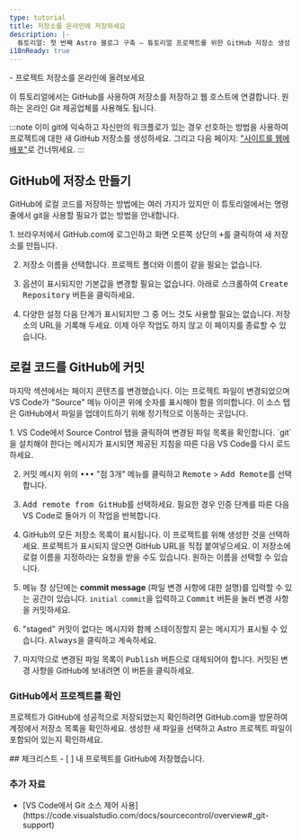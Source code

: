 ```yaml
---
type: tutorial
title: 저장소를 온라인에 저장하세요
description: |-
  튜토리얼: 첫 번째 Astro 블로그 구축 — 튜토리얼 프로젝트를 위한 GitHub 저장소 생성
i18nReady: true
---
```



<PreCheck>
  - 프로젝트 저장소를 온라인에 올려보세요
</PreCheck>

이 튜토리얼에서는 GitHub를 사용하여 저장소를 저장하고 웹 호스트에 연결합니다. 원하는 온라인 Git 제공업체를 사용해도 됩니다.

:::note
이미 git에 익숙하고 자신만의 워크플로가 있는 경우 선호하는 방법을 사용하여 프로젝트에 대한 새 GitHub 저장소를 생성하세요. 그리고 다음 페이지: ["사이트를 웹에 배포"](/ko/tutorial/1-setup/5/)로 건너뛰세요.
:::

## GitHub에 저장소 만들기

GitHub에 로컬 코드를 저장하는 방법에는 여러 가지가 있지만 이 튜토리얼에서는 명령줄에서 git을 사용할 필요가 없는 방법을 안내합니다.

<Steps>
1. 브라우저에서 GitHub.com에 로그인하고 화면 오른쪽 상단의 <kbd>+</kbd>를 클릭하여 새 저장소를 만듭니다.

2. 저장소 이름을 선택합니다. 프로젝트 폴더와 이름이 같을 필요는 없습니다.

3. 옵션이 표시되지만 기본값을 변경할 필요는 없습니다. 아래로 스크롤하여 <kbd>Create Repository</kbd> 버튼을 클릭하세요.

4. 다양한 설정 다음 단계가 표시되지만 그 중 어느 것도 사용할 필요는 없습니다. 저장소의 URL을 기록해 두세요. 이제 아무 작업도 하지 않고 이 페이지를 종료할 수 있습니다.
</Steps>

## 로컬 코드를 GitHub에 커밋

마지막 섹션에서는 페이지 콘텐츠를 변경했습니다. 이는 프로젝트 파일이 변경되었으며 VS Code가 "Source" 메뉴 아이콘 위에 숫자를 표시해야 함을 의미합니다. 이 소스 탭은 GitHub에서 파일을 업데이트하기 위해 정기적으로 이동하는 곳입니다.

<Steps>
1. VS Code에서 Source Control 탭을 클릭하여 변경된 파일 목록을 확인합니다. `git`을 설치해야 한다는 메시지가 표시되면 제공된 지침을 따른 다음 VS Code를 다시 로드하세요.

2. 커밋 메시지 위의 <kbd>•••</kbd> "점 3개" 메뉴를 클릭하고 <kbd>Remote</kbd> > <kbd>Add Remote</kbd>를 선택합니다.

3. <kbd>Add remote from GitHub</kbd>를 선택하세요. 필요한 경우 인증 단계를 따른 다음 VS Code로 돌아가 이 작업을 반복합니다.

4. GitHub의 모든 저장소 목록이 표시됩니다. 이 프로젝트를 위해 생성한 것을 선택하세요. 프로젝트가 표시되지 않으면 GitHub URL을 직접 붙여넣으세요. 이 저장소에 로컬 이름을 지정하라는 요청을 받을 수도 있습니다. 원하는 이름을 선택할 수 있습니다.

5. 메뉴 창 상단에는 **commit message** (파일 변경 사항에 대한 설명)를 입력할 수 있는 공간이 있습니다. `initial commit`을 입력하고 <kbd>Commit</kbd> 버튼을 눌러 변경 사항을 커밋하세요.

6. "staged" 커밋이 없다는 메시지와 함께 스테이징할지 묻는 메시지가 표시될 수 있습니다. <kbd>Always</kbd>을 클릭하고 계속하세요.

7. 마지막으로 변경된 파일 목록이 <kbd>Publish</kbd> 버튼으로 대체되어야 합니다. 커밋된 변경 사항을 GitHub에 보내려면 이 버튼을 클릭하세요.
</Steps>

### GitHub에서 프로젝트를 확인

프로젝트가 GitHub에 성공적으로 저장되었는지 확인하려면 GitHub.com을 방문하여 계정에서 저장소 목록을 확인하세요. 생성한 새 파일을 선택하고 Astro 프로젝트 파일이 포함되어 있는지 확인하세요.

<Box icon="check-list">
## 체크리스트

<Checklist>
- [ ] 내 프로젝트를 GitHub에 저장했습니다.
</Checklist>
</Box>

### 추가 자료

- <p>[VS Code에서 Git 소스 제어 사용](https://code.visualstudio.com/docs/sourcecontrol/overview#_git-support) <Badge class="neutral-badge" text="외부" /></p>
